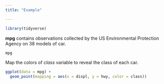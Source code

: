 ---
title: "Example"

---


```{r}
library(tidyverse)
```


**mpg** contains observations collected by the US Environmental Protection Agency on 38 models of car.
```{r}
mpg
```


Map the colors of  *class* variable to reveal the class of each car.
```{r}
ggplot(data = mpg) + 
  geom_point(mapping = aes(x = displ, y = hwy, color = class))
```

